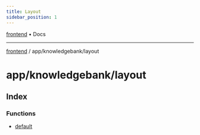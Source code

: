```yaml
---
title: Layout
sidebar_position: 1
---
```


[frontend](./layout/../../..) • Docs

***

[frontend](./layout/../../..) / app/knowledgebank/layout

# app/knowledgebank/layout

## Index

### Functions

- [default](./layout/functions/default)
